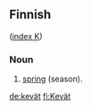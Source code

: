 ==Finnish==
([[Wiktionary:Finnish_index_k|index K]])

===Noun===

# [[spring]] (season).

[[de:kevät]]
[[fi:Kevät]]